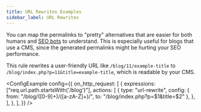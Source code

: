 ```yaml
---
title: URL Rewrites Examples
sidebar_label: URL Rewrites
---
```



You can map the permalinks to "pretty" alternatives that are easier for both humans and [SEO bots](https://developers.google.com/search/docs/crawling-indexing/googlebot) to understand. This is especially useful for blogs that use a CMS, since the generated permalinks might be hurting your SEO performance.

This rule rewrites a user-friendly URL like
`/blog/11/example-title` to `/blog/index.php?p=11&title=example-title`, which is readable by your CMS.

<ConfigExample
	config={{
		on_http_request: [
			{
                expressions: ["req.url.path.startsWith('/blog')"],
				actions: [
					{
						type: "url-rewrite",
						config: {
							from: "/blog/([0-9]+)/([a-zA-Z]+)/",
                            to: "/blog/index.php?p=$1&title=$2"
						},
					},
				],
			},
		],
	}}
/>

